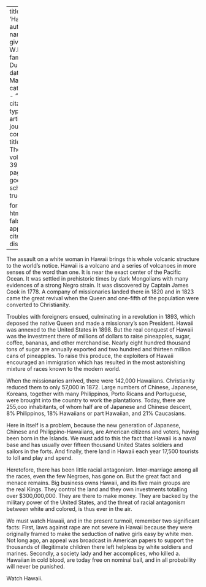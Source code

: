 
---
title: 'Hawaii'
author:
  - name:
      given: W.E.B.
      family: Du Bois
date: Mar. 1932
categories: 
  - ""
citation: 
  type: article-journal
  container-title: The Crisis
  volume: 39
  issue: 3
  page: 93
google-scholar: true

format:
  html:
    toc: false
    appendix-cite-as: display
---


The assault on a white woman in Hawaii brings this whole volcanic structure to the world's notice. Hawaii is a volcano and a series of volcanoes in more senses of the word than one. It is near the exact center of the Pacific Ocean. It was settled in prehistoric times by dark Mongolians with many evidences of a strong Negro strain. It was discovered by Captain James Cook in 1778. A company of missionaries landed there in 1820 and in 1823 came the great revival when the Queen and one-fifth of the population were converted to Christianity.

Troubles with foreigners ensued, culminating in a revolution in 1893, which deposed the native Queen and made a missionary's son President. Hawaii was annexed to the United States in 1898. But the real conquest of Hawaii was the investment there of millions of dollars to raise pineapples, sugar, coffee, bananas, and other merchandise. Nearly eight hundred thousand tons of sugar are annually exported and two hundred and thirteen million cans of pineapples. To raise this produce, the exploiters of Hawaii encouraged an immigration which has resulted in the most astonishing mixture of races known to the modern world.

When the missionaries arrived, there were 142,000 Hawaiians. Christianity reduced them to only 57,000 in 1872. Large numbers of Chinese, Japanese, Koreans, together with many Philippinos, Porto Ricans and Portuguese, were brought into the country to work the plantations. Today, there are 255,ooo inhabitants, of whom half are of Japanese and Chinese descent, 8% Philippinos, 18% Hawaiians or part Hawaiian, and 21% Caucasians.

Here in itself is a problem, because the new generation of Japanese, Chinese and Philippino-Hawaiians, are American citizens and voters, having been born in the Islands. We must add to this the fact that Hawaii is a naval base and has usually over fifteen thousand United States soldiers and sailors in the forts. And finally, there land in Hawaii each year 17,500 tourists to loll and play and spend.

Heretofore, there has been little racial antagonism. Inter-marriage among all the races, even the few Negroes, has gone on. But the great fact and menace remains. Big business owns Hawaii, and its five main groups are the real Kings. They control the land and they own investments totalling over $300,000,000. They are there to make money. They are backed by the military power of the United States, and the threat of racial antagonism between white and colored, is thus ever in the air.

We must watch Hawaii, and in the present turmoil, remember two significant facts: First, laws against rape are not severe in Hawaii because they were originally framed to make the seduction of native girls easy by white men. Not long ago, an appeal was broadcast in American papers to support the thousands of illegitimate children there left helpless by white soldiers and marines. Secondly, a society lady and her accomplices, who killed a. Hawaiian in cold blood, are today free on nominal bail, and in all probability will never be punished.

Watch Hawaii.

